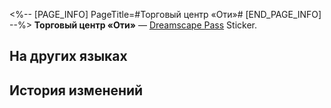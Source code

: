 <%-- [PAGE_INFO]
PageTitle=#Торговый центр «Оти»#
[END_PAGE_INFO] --%>
{{Предмет Инфобокс
|id          = 223100
|Изображение = Dreamscape Pass Sticker Торговый центр «Оти».png
|Тип         = Dreamscape Pass Sticker
|Тип2        = Красивая жизнь Stickers
|Инвентарь   = 
|Редкость    = 4
|Эффект      = 
|Описание    = Пронумерованные наклейки, используемые для украшения дневника сновидений. Бывают самыми разными.
|Источник1   = [[Посетите торговый центр «Оти»]]
}}
{{Описание|Скряга дома, транжира вне стен его.}}
'''Торговый центр «Оти»''' — [[Dreamscape Pass]] Sticker.

==На других языках==
{{На других языках
|en   = Oti Mall
|zhs  = 奥帝商业中心
|zht  = 奧帝商業中心
|ja   = オーディ・ショッピングセンター
|ko   = 오티 쇼핑센터
|es   = Centro comercial Oti
|fr   = Centre commercial Oti
|ru   = Торговый центр «Оти»
|th   = ศูนย์การค้า Oti
|vi   = Trung Tâm Thương Mại Oti
|de   = Otis Einkaufszentrum
|id   = Oti Mall
|pt   = Shopping Oti
}}

==История изменений==
{{История изменений|3.5}}